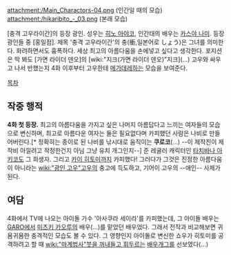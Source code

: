 attachment:/Main_Charactors-04.png
(인간일 때의 모습)
attachment:/hikaribito_-_03.png
(본래 모습)

[충격 고우라이간]의 등장 광인. 성우는 [[히노 아야코]], 인간태의 배우는 [[카스야 나미]].
등장 광인들 중 [홍일점]. 제목 '충격 고우라이간'의 충(衝,일본어로 しょう)은 그녀를 의미한다.
화려하면서도 흉폭하다. 세상 최고의 아름다움을 손에넣고 싶다고 생각한다. 포지션은 딱 봐도 [가면 라이더 덴오]의 [wiki:"지크(가면 라이더 덴오)"지크](...) 고우와 싸우고 나서  반했는지 4화 이후부터 고우한테 [[메가데레]]하는 모습을 보여준다.

[[목차]]

== 작중 행적 ==
'''4화 첫 등장.''' 최고의 아름다움을 가지고 싶은 나머지 아름답다고 느끼는 여자들의 모습으로 변신하며, 최고로 아름다운 여자는 둘은 필요없다며 카피했던 사람은 나비로 만들어버린다.[* 정확히는 종이로 된 나비를 낚시대로 움직이는 '''쿠로코'''(...) --이 제작진이 제작비 아낄려고 작정한건지 아님 그냥 유치 개그인지--] 준 레귤러 캐릭터인 [[타치바나 아키코]]도 그 희생자. 그리고 [[카이 히토미]]까지 카피했다! 그러다가 그것은 진정한 아름다움이 아니라는 [[wiki:"광인 고우"고우]]의 충고에 득도하고, 기어이 고우의 --애인-- 사제가 된다.

== 여담 ==
4화에서 TV에 나오는 아이돌 가수 '아사쿠라 세이라'를 카피했는데, 그 아이돌 배우는 [[GARO]]에서 [[미츠키 카오루]]의 배우(...)를 맡았던 배우었다. 그래서 전작과 비교해보면 귀욤귀욤한 충격적인 모습도 볼 수 있다. 그 영향인지 아이돌로 변신한 쇼우가 히토미를 공격하려고 할 때 [[wiki:"마계법사"붓을 꺼내들고 휘두르는]] [[배우개그]]를 선보였다(...)

